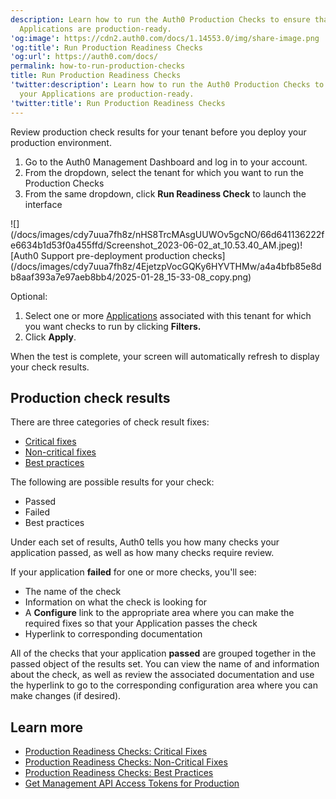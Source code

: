 ```yaml
---
description: Learn how to run the Auth0 Production Checks to ensure that your
  Applications are production-ready.
'og:image': https://cdn2.auth0.com/docs/1.14553.0/img/share-image.png
'og:title': Run Production Readiness Checks
'og:url': https://auth0.com/docs/
permalink: how-to-run-production-checks
title: Run Production Readiness Checks
'twitter:description': Learn how to run the Auth0 Production Checks to ensure that
  your Applications are production-ready.
'twitter:title': Run Production Readiness Checks
---
```

Review production check results for your tenant before you deploy your production environment.

1. Go to the Auth0 Management Dashboard and log in to your account.
2. From the dropdown, select the tenant for which you want to run the Production Checks
3. From the same dropdown, click **Run Readiness Check** to launch the interface

<Frame>![](/docs/images/cdy7uua7fh8z/nHS8TrcMAsgUUWOv5gcNO/66d641136222fe6634b1d53f0a455ffd/Screenshot_2023-06-02_at_10.53.40_AM.jpeg)</Frame><Frame>![Auth0 Support pre-deployment production checks](/docs/images/cdy7uua7fh8z/4EjetzpVocGQKy6HYVTHMw/a4a4bfb85e8db8aaf393a7e97aeb8bb4/2025-01-28_15-33-08_copy.png)</Frame>

Optional:

1. Select one or more [Applications](/docs/get-started/applications) associated with this tenant for which you want checks to run by clicking **Filters.**
2. Click **Apply**.

When the test is complete, your screen will automatically refresh to display your check results.

## Production check results

There are three categories of check result fixes:

* [Critical fixes](/docs/deploy-monitor/pre-deployment-checks/production-check-required-fixes)
* [Non-critical fixes](/docs/deploy-monitor/pre-deployment-checks/production-check-recommended-fixes)
* [Best practices](/docs/deploy-monitor/pre-deployment-checks/production-checks-best-practices)

The following are possible results for your check:

* Passed
* Failed
* Best practices

Under each set of results, Auth0 tells you how many checks your application passed, as well as how many checks require review.

If your application **failed** for one or more checks, you'll see:

* The name of the check
* Information on what the check is looking for
* A **Configure** link to the appropriate area where you can make the required fixes so that your Application passes the check
* Hyperlink to corresponding documentation

All of the checks that your application **passed** are grouped together in the passed object of the results set. You can view the name of and information about the check, as well as review the associated documentation and use the hyperlink to go to the corresponding configuration area where you can make changes (if desired).

## Learn more

* [Production Readiness Checks: Critical Fixes](/docs/deploy-monitor/pre-deployment-checks/production-check-required-fixes)
* [Production Readiness Checks: Non-Critical Fixes](/docs/deploy-monitor/pre-deployment-checks/production-check-recommended-fixes)
* [Production Readiness Checks: Best Practices](/docs/deploy-monitor/pre-deployment-checks/production-checks-best-practices)
* [Get Management API Access Tokens for Production](/docs/secure/tokens/access-tokens/management-api-access-tokens/get-management-api-access-tokens-for-production)